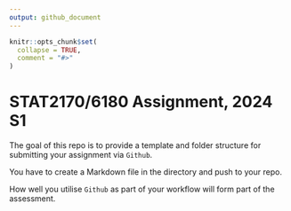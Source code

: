 ```yaml
---
output: github_document
---
```


<!-- README.md is generated from README.Rmd. Please edit that file -->

```r
knitr::opts_chunk$set(
  collapse = TRUE,
  comment = "#>"
)
```

# STAT2170/6180 Assignment, 2024 S1

<!-- badges: start -->
<!-- badges: end -->

The goal of this repo is to provide a template and folder structure for submitting your assignment via `Github`. 

You have to create a Markdown file in the directory and push to your repo. 

How well you utilise `Github` as part of your workflow will form part of the assessment. 